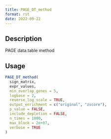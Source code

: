 ```yaml
--- 
title: PAGE_DT_method 
format: rst 
date: 2022-09-22 
--- 
```


## Description

PAGE data.table method


## Usage

```r
PAGE_DT_method(
  sign_matrix,
  expr_values,
  min_overlap_genes = 5,
  logbase = 2,
  reverse_log_scale = TRUE,
  output_enrichment = c("original", "zscore"),
  p_value = FALSE,
  include_depletion = FALSE,
  n_times = 1000,
  max_block = 2e+07,
  verbose = TRUE
)
```


